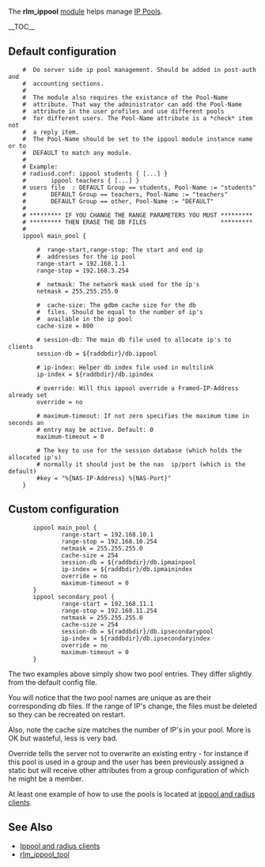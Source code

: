 The '''rlm_ippool''' [[module]] helps manage [[IP Pool]]s.

{{Default in the server source|src/modules/rlm_ippool}}

__TOC__

==Default configuration==

{{Default in the server source|raddb/modules/ippool}}

<pre>
	#  Do server side ip pool management. Should be added in post-auth and
	#  accounting sections.
	#
	#  The module also requires the existance of the Pool-Name
	#  attribute. That way the administrator can add the Pool-Name
	#  attribute in the user profiles and use different pools
	#  for different users. The Pool-Name attribute is a *check* item not
	#  a reply item.
	#  The Pool-Name should be set to the ippool module instance name or to
	#  DEFAULT to match any module.
	#
	# Example:
	# radiusd.conf: ippool students { [...] }
	#		ippool teachers { [...] }
	# users file  : DEFAULT Group == students, Pool-Name := "students"
	#		DEFAULT Group == teachers, Pool-Name := "teachers"
	#		DEFAULT	Group == other, Pool-Name := "DEFAULT"
	#
	# ********* IF YOU CHANGE THE RANGE PARAMETERS YOU MUST *********
	# ********* THEN ERASE THE DB FILES                     *********
	#
	ippool main_pool {

		#  range-start,range-stop: The start and end ip
		#  addresses for the ip pool
		range-start = 192.168.1.1
		range-stop = 192.168.3.254

		#  netmask: The network mask used for the ip's
		netmask = 255.255.255.0

		#  cache-size: The gdbm cache size for the db
		#  files. Should be equal to the number of ip's
		#  available in the ip pool
		cache-size = 800

		# session-db: The main db file used to allocate ip's to clients
		session-db = ${raddbdir}/db.ippool

		# ip-index: Helper db index file used in multilink
		ip-index = ${raddbdir}/db.ipindex

		# override: Will this ippool override a Framed-IP-Address already set
		override = no

		# maximum-timeout: If not zero specifies the maximum time in seconds an
		# entry may be active. Default: 0
		maximum-timeout = 0

		# The key to use for the session database (which holds the allocated ip's)
		# normally it should just be the nas  ip/port (which is the default)
		#key = "%{NAS-IP-Address} %{NAS-Port}"
	}
</pre>

==Custom configuration==


        ippool main_pool {
                range-start = 192.168.10.1
                range-stop = 192.168.10.254
                netmask = 255.255.255.0
                cache-size = 254
                session-db = ${raddbdir}/db.ipmainpool
                ip-index = ${raddbdir}/db.ipmainindex
                override = no
                maximum-timeout = 0
        }
        ippool secondary_pool {
                range-start = 192.168.11.1
                range-stop = 192.168.11.254
                netmask = 255.255.255.0
                cache-size = 254
                session-db = ${raddbdir}/db.ipsecondarypool
                ip-index = ${raddbdir}/db.ipsecondaryindex
                override = no
                maximum-timeout = 0
        }

The two examples above simply show two pool entries. They differ slightly from the default config file.

You will notice that the two pool names are unique as are their corresponding db files. If the range of IP's change, the files must be deleted so they can be recreated on restart.

Also, note the cache size matches the number of IP's in your pool. More is OK but wasteful, less is very bad.

Override tells the server not to overwrite an existing entry - for instance if this pool is used in a group and the user has been previously assigned a static but will receive other attributes from a group configuration of which he might be a member.

At least one example of how to use the pools is located at [[ippool and radius clients]].

==See Also==
* [[Ippool and radius clients]]
* [[rlm_ippool_tool]]